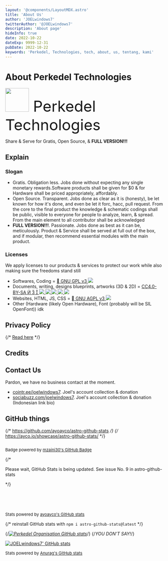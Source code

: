 ```yaml
---
layout: '@components/LayoutMDX.astro'
title: 'About Us'
author: 'JOELwindows7'
twitterAuthor: '@JOELwindows7'
description: 'About page'
hideInfo: true
date: 2022-10-22
dateExp: 9999-12-31
pubDate: 2022-10-22
keywords: 'Perkedel, Technologies, tech, about, us, tentang, kami'
---
```


# About Perkedel Technologies
<font size="72"><p><img src="/Perkedel_Icon.png" width="75px"/> Perkedel Technologies</p></font>
Share & Serve for Gratis, Open Source, & **FULL VERSION!!!**

## Explain
### Slogan
- Gratis. Obligation less. Jobs done without expecting any single monetary rewards.Software products shall be given for $0 & for Hardware shall be priced appropriately, affordably.
- Open Source. Transparent. Jobs done as clear as it is (honesty), be let known for how it's done, and even be let it forc, hacc, pull request. From the core to the final product the knowledge & schematic codings shall be public, visible to everyone for people to analyze, learn, & spread. From the main element to all contributor shall be acknowledged
- **FULL VERSION!!!**. Passionate. Jobs done as best as it can be, meticulously. Product & Service shall be served at full out of the box, and if modular, then recommend essential modules with the main product.

### Licenses
We apply licenses to our products & services to protect our work while also making sure the freedoms stand still
- Softwares, Coding = <a target="_blank" rel="license noopener noreferrer" href="https://www.gnu.org/licenses/gpl-3.0.en.html">&#xe779; GNU GPL v3 <img src="https://www.gnu.org/graphics/gplv3-with-text-136x68.png"/></a>
- Documents, writing, designs blueprints, artworks (3D & 2D) =
        <a target="_blank" rel="license noopener noreferrer" href="https://creativecommons.org/licenses/by-sa/4.0/">CC4.0-BY-SA
          &#xe291; &#xe290; &#xe297;
          ![](https://mirrors.creativecommons.org/presskit/buttons/88x31/svg/by-sa.svg)
          ![](https://mirrors.creativecommons.org/presskit/icons/cc.svg)
          ![](https://mirrors.creativecommons.org/presskit/icons/by.svg)
          ![](https://mirrors.creativecommons.org/presskit/icons/sa.svg)
          ![](https://mirrors.creativecommons.org/presskit/cc.srr.primary.svg) </a>
- Websites, HTML, JS, CSS = <a target="_blank" rel="license noopener noreferrer" href="https://www.gnu.org/licenses/agpl-3.0.html">&#xe779; GNU AGPL v3 <img src="https://www.gnu.org/graphics/agplv3-with-text-162x68.png"/></a>
- Other (Hardware (likely Open Hardware), Font (probably will be SIL OpenFont)) idk
## Privacy Policy
{/* [Read here](/privacy_policy) */}
<ButtonizedLink content="Read here" href="/privacy_policy"/>

## Credits
<ButtonizedLink content="See here" href="credit"/>

## Contact Us
Pardon, we have no business contact at the moment.
- <a target="_blank" rel="noopener noreferrer" href="https://cointr.ee/joelwindows7">cointr.ee/joelwindows7</a>. Joel's account collection & donation
- <a target="_blank" rel="noopener noreferrer" href="https://sociabuzz.com/joelwindows7">sociabuzz.com/joelwindows7</a>. Joel's account collection & donation (Indonesian link bio)

## GitHub things
{/* https://github.com/ayoayco/astro-github-stats */}
{/* https://ayco.io/showcase/astro-github-stats/ */}
<div style="overflow-x:auto;">
<Github repo="Perkedel/perkedel-astro" />
<p style="font-size:small;">Badge powered by <a href="https://github.com/mzaini30/astro-github#" target="_blank" rel="noopener noreferrer">mzaini30's GitHub Badge</a></p>

{/* <p>Please wait, GitHub Stats is being updated. <ButtonizedLink href='https://github.com/ayoayco/astro-github-stats/issues/9' openInNewTab={true}>See issue No. 9 in astro-github-stats</ButtonizedLink></p> */}

<a href="https://github.com/Perkedel" target="_blank" rel="noopener noreferrer"><GithubStats username="Perkedel" topLanguages={true} showIcon={true}/></a><br/>
<a href="https://github.com/JOELwindows7" target="_blank" rel="noopener noreferrer"><GithubStats username="JOELwindows7" topLanguages={true} showIcon={true}/></a><br/>
<a href="https://github.com/Perkedel/perkedel-astro" target="_blank" rel="noopener noreferrer"><GithubStats username="Perkedel" repo="perkedel-astro" /></a><br/>


<p style="font-size:small;">Stats powered by <a href="https://github.com/ayoayco/astro-github-stats" target="_blank" rel="noopener noreferrer">ayoayco's GitHub stats</a></p>

{/* reinstall GitHub stats with `npm i astro-github-stats@latest` */}

{/*[![Perkedel Organisation GitHub stats](https://github-readme-stats.vercel.app/api?username=Perkedel)](https://github.com/Perkedel)*/}
{/*YOU DON'T SAY!*/}

[![JOELwindows7' GitHub stats](https://github-readme-stats.vercel.app/api?username=JOELwindows7)](https://github.com/JOELwindows7)
<p style="font-size:small;">Stats powered by <a href="https://github.com/anuraghazra/github-readme-stats" target="_blank" rel="noopener noreferrer">Anurag's GitHub stats</a></p>
</div>
